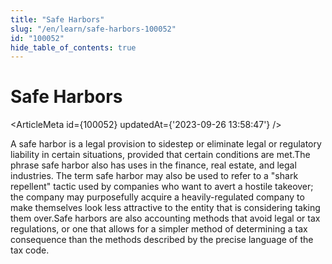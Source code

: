 ```yaml
---
title: "Safe Harbors"
slug: "/en/learn/safe-harbors-100052"
id: "100052"
hide_table_of_contents: true
---
```



# Safe Harbors

<ArticleMeta id={100052} updatedAt={'2023-09-26 13:58:47'} />
<div className='border-solid border-b border-t-0 my-4 border-[var(--ifm-color-gray-300)]' />

A safe harbor is a legal provision to sidestep or eliminate legal or regulatory liability in certain situations, provided that certain conditions are met.The phrase safe harbor also has uses in the finance, real estate, and legal industries. The term safe harbor may also be used to refer to a "shark repellent" tactic used by companies who want to avert a hostile takeover; the company may purposefully acquire a heavily-regulated company to make themselves look less attractive to the entity that is considering taking them over.Safe harbors are also accounting methods that avoid legal or tax regulations, or one that allows for a simpler method of determining a tax consequence than the methods described by the precise language of the tax code.
